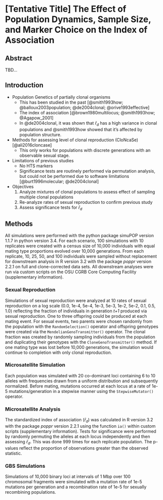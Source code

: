 # [Tentative Title] The Effect of Population Dynamics, Sample Size, and Marker Choice on the Index of Association

## Abstract

TBD...

## Introduction

<!-- ZHIAN

 Thinking about different topics to address here. 

 -->

 - Population Genetics of partially clonal organisms
 	- This has been studied in the past [@smith1993how; @balloux2003population;
 	  @de2004clonal; @orive1993effective]
 	- The index of association [@brown1980multilocus; @smith1993how;
 	  @Agapow_2001]
 	- In @de2004clonal, it was shown that $\bar{r}_d$ has a high variance in
 	  clonal populations and @smith1993how showed that it's affected by
 	  population structure.
 - Methods for assessing level of clonal reproduction (CloNcaSe)
   [@ali2016cloncase]
 	- This only works for populations with discrete generations with an
 	  observable sexual stage.
 - Limitations of previous studies
 	- No HTS markers
 	- Significance tests are routinely performed via permutation analysis, but
 	  could not be performed due to software limitations [@burt1996molecular;
 	  @de2004clonal]
 - Objectives
 	1. Analyze mixtures of clonal populations to assess effect of sampling
 	   multiple clonal populations
 	2. Re-analyze rates of sexual reproduction to confirm previous study
 	3. Assess significance tests for $\bar{r}_d$


## Methods

All simulations were performed with the python package simuPOP version 1.1.7 in
python version 3.4. For each scenario, 100 simulations with 10 replicates were
created with a census size of 10,000 individuals with equal mating type
proportions evolved over 10,000 generations. From each replicate, 10, 25, 50,
and 100 individuals were sampled without replacement for downstream analysis in
R version 3.2 with the package *poppr* version 2.2.1 on full and clone-corrected
data sets. All downstream analyses were run via custom scripts on the OSU CGRB
Core Computing Facility (supplementary information).

### Sexual Reproduction

Simulations of sexual reproduction were analyzed at 10 rates of sexual
reproduction on a log scale (0.0, 1e-4, 5e-4, 1e-3, 5e-3, 1e-2, 5e-2, 0.1, 0.5,
1.0) reflecting the fraction of individuals in generation *t+1* produced via
sexual reproduction. One to three offspring could be produced at each mating
event. For sexual events, two parents were chosen randomly from the population
with the `RandomSelection()` operator and offspring genotypes were created via the
`MendelianGenoTransmitter()` operator. The clonal fraction was created by randomly
sampling individuals from the population and duplicating their genotypes with
the `CloneGenoTransmitter()` method. If one mating type was lost before 10,000
generations, the simulation would continue to completion with only clonal
reproduction.

### Microsatellite Simulation

Each population was simulated with 20 co-dominant loci containing 6 to 10
alleles with frequencies drawn from a uniform distribution and subsequently
normalized. Before mating, mutations occurred at each locus at a rate of 1e-5
mutations/generation in a stepwise manner using the `StepwiseMutator()`
operator.


### Microsatellite Analysis

The standardized index of association ($\bar{r}_d$) was calculated in R version
3.2 with the package *poppr* version 2.2.1 using the function `ia()` within
custom scripts (supplementary information). Tests for significance were
performed by randomly permuting the alleles at each locus independently and then
assessing $\bar{r}_d$. This was done 999 times for each replicate population.
The p-values reflect the proportion of observations greater than the observed
statistic.


### GBS Simulations

Simulations of 10,000 binary loci at intervals of 1 Mbp over 100 chromosomal
fragments were simulated with a mutation rate of 1e-5 mutations per generation
and a recombination rate of 1e-5 for sexually recombining populations.